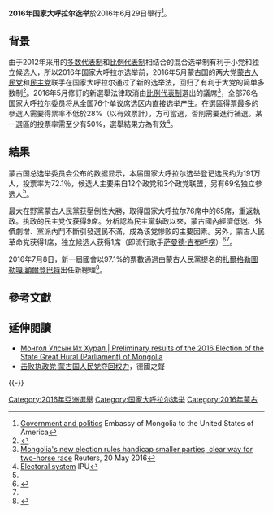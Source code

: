 {{扩充|time=2016-07-03T08:47:19+00:00}}
{{Infobox Election
| election_name     = 2016年国家大呼拉尔选举
| country           = 蒙古
| type              = parliamentary
| ongoing           = no
| previous_election = 2012年国家大呼拉尔选举
| previous_year     = 2012年
| previous_mps      = 
| next_election     = 2020年國家大呼拉爾選舉
| next_year         = 2020年
| next_mps          = 
| seats_for_election= [[国家大呼拉尔|国家大呼拉尔]]全部76席
| majority_seats    = 39
| elected_mps       = 
| election_date     = 2016年6月29日

| image1            =[[File:Miyeegombyn_Enkhbold_July_2016.jpg|120x120px]]
| leader1           = [[米耶贡布·恩赫包勒德|米耶贡布·恩赫包勒德]]
| leader_since1     = 2014
| party1            = [[蒙古人民党|蒙古人民党]]
| color1            = E30513
| leaders_seat1     = 
| last_election1    = 26
| seats1            = 65
| seat_change1      = {{increase}} 39
| popular_vote1     = '''636,316'''
| percentage1       = '''45.69%'''

| image2            = [[File:Zandaakhüügiin_Enkhbold_in_2016.jpg|120x120px]]
| leader2           = [[赞达呼·恩赫包勒德|赞达呼·恩赫包勒德]]
| leader_since2     = 2010年11月6日
| party2            = [[民主党_(蒙古国)|民主党]]
| color2            = 11479E
| leaders_seat2     = 
| last_election2    = 34
| seats2            = 9
| seat_change2      = {{decrease}} 25
| popular_vote2     = 467,341
| percentage2       = 33.55%

| image4            = [[File:Nambaryn_Enkhbayar_2005.jpg|120x120px]]
| leader4           = [[那木巴尔·恩赫巴亚尔|那木巴尔·恩赫巴亚尔]]
| leader_since4     = 2011年6月29日
| party4            = [[蒙古人民革命党_(2011年)|蒙古人民革命党]]
| color4            = 8F2329
| leaders_seat4     = 
| last_election4    = 11（[[正义联盟_(蒙古国)|正义联盟]]）
| seats4            = 1
| seat_change4      = –
| popular_vote4     = 113,103
| percentage4       = 8.12%

| title             = 總理
| before_election   = [[其米德·赛汗比勒格|其米德·赛汗比勒格]]
| before_party      = 民主黨
| after_election    = [[扎爾格勒圖勒嘎·額爾登巴特|扎爾格勒圖勒嘎·額爾登巴特]]
| after_party       = 蒙古人民黨
}}

'''2016年国家大呼拉尔选举'''於2016年6月29日舉行<ref>[http://mongolianembassy.us/about-mongolia/government-and-politics/#.VmVw99KLSM8 Government and politics] {{Wayback|url=http://mongolianembassy.us/about-mongolia/government-and-politics/#.VmVw99KLSM8 |date=20160625132619 }} Embassy of Mongolia to the United States of America</ref>。

==背景==
由于2012年采用的[[多数代表制|多数代表制]]和[[比例代表制|比例代表制]]相结合的混合选举制有利于小党和独立候选人，所以2016年国家大呼拉尔选举前，2016年5月蒙古国的两大党[[蒙古人民党|蒙古人民党]]和[[民主党_(蒙古国)|民主党]]联手在国家大呼拉尔通过了新的选举法，回归了有利于大党的简单多数制<ref name=yuanye>{{Cite web |url = http://www.guancha.cn/YuanYe/2017_06_26_415063_s.shtml |title = 袁野：蒙古总统大选前瞻——内亚大陆的茶杯风暴 |author =  |date = 2017-06-26 |publisher = 观察者网 |language =  |accessdate =  |quote =  |archive-date = 2017-06-29 |archive-url = https://web.archive.org/web/20170629021836/http://www.guancha.cn/YuanYe/2017_06_26_415063_s.shtml |dead-url = no }}</ref>。2016年5月修訂的新選舉法律取消由[[比例代表制|比例代表制]]選出的議席<ref name=R>[http://www.businessinsider.com/r-mongolias-new-election-rules-handicap-smaller-parties-clear-way-for-two-horse-race-2016-5?IR=T Mongolia's new election rules handicap smaller parties, clear way for two-horse race] {{Wayback|url=http://www.businessinsider.com/r-mongolias-new-election-rules-handicap-smaller-parties-clear-way-for-two-horse-race-2016-5?IR=T |date=20160701025240 }} Reuters, 20 May 2016</ref>，全部76名国家大呼拉尔委员将从全国76个单议席选区内直接选举产生。在選區得票最多的參選人需要得票率不低於28%（以有效票計），方可當選，否則需要進行補選。某一選區的投票率需至少有50%，選舉結果方為有效<ref>[http://www.ipu.org/parline-e/reports/2219_B.htm Electoral system] {{Wayback|url=http://www.ipu.org/parline-e/reports/2219_B.htm |date=20160315095109 }} IPU</ref>。

==結果==
蒙古国总选举委员会公布的数据显示，本届国家大呼拉尔选举登记选民约为191万人，投票率为72.1％，候选人主要来自12个政党和3个政党联盟，另有69名独立参选人<ref name=yingde/>。

最大在野黨蒙古人民黨获壓倒性大勝，取得国家大呼拉尔76席中的65席，重返執政。执政的民主党仅获得9席。分析認為民主黨執政以來，蒙古國內經濟低迷、外債劇增、黨派內鬥不斷引發選民不滿，成為该党惨败的主要因素。另外，蒙古人民革命党获得1席，独立候选人获得1席（即流行歌手[[萨曼德·吉布呼楞|萨曼德·吉布呼楞]]）<ref name=yingde>{{Cite web |url = http://finance.ifeng.com/a/20160630/14544937_0.shtml |title = 人民党赢得蒙古国议会选举多数席位 |author =  |date = 2016-06-30 |publisher = 凤凰网 |language =  |accessdate =  |quote =  |archive-date = 2019-02-14 |archive-url = https://web.archive.org/web/20190214150816/http://finance.ifeng.com/a/20160630/14544937_0.shtml |dead-url = no }}</ref><ref name=yuanye/>。

2016年7月8日，新一屆國會以97.1%的票數通過由蒙古人民黨提名的[[扎爾格勒圖勒嘎·額爾登巴特|扎爾格勒圖勒嘎·額爾登巴特]]出任新總理<ref>{{Cite news |url=http://www.chinanews.com/gj/2016/07-08/7932813.shtml |title=扎尔格勒图勒嘎·额尔登巴特就任蒙古国总理 |publisher=中新网 |date=2016-07-08 |accessdate=2016-07-09 |archive-date=2016-07-08 |archive-url=https://web.archive.org/web/20160708135134/http://www.chinanews.com/gj/2016/07-08/7932813.shtml |dead-url=no }}</ref>。

==參考文獻==
{{reflist}}
== 延伸閱讀 ==
*[https://web.archive.org/web/20160816070441/http://www.parliament.mn/en/news/categories/30/pages/29856 Монгол Улсын Их Хурал | Preliminary results of the 2016 Election of the State Great Hural (Parliament) of Mongolia]
*[http://www.dw.com/zh/%E5%87%BB%E8%B4%A5%E6%89%A7%E6%94%BF%E5%85%9A-%E8%92%99%E5%8F%A4%E5%9B%BD%E4%BA%BA%E6%B0%91%E5%85%9A%E5%A4%BA%E5%9B%9E%E6%9D%83%E5%8A%9B/a-19368525 击败执政党 蒙古国人民党夺回权力]{{Wayback|url=http://www.dw.com/zh/%E5%87%BB%E8%B4%A5%E6%89%A7%E6%94%BF%E5%85%9A-%E8%92%99%E5%8F%A4%E5%9B%BD%E4%BA%BA%E6%B0%91%E5%85%9A%E5%A4%BA%E5%9B%9E%E6%9D%83%E5%8A%9B/a-19368525 |date=20160701134740 }}，德國之聲

{{-}}
{{蒙古國選舉}}

[[Category:2016年亞洲選舉|Category:2016年亞洲選舉]]
[[Category:国家大呼拉尔选举|Category:国家大呼拉尔选举]]
[[Category:2016年蒙古|Category:2016年蒙古]]